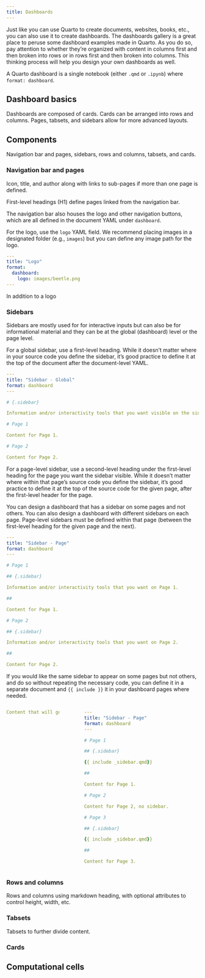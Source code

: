 ```yaml
---
title: Dashboards
---
```


Just like you can use Quarto to create documents, websites, books, etc., you can also use it to create dashboards.
The dashboards gallery <!--# TO DO: Add link --> is a great place to peruse some dashboard examples made in Quarto.
As you do so, pay attention to whether they're organized with content in columns first and then broken into rows or in rows first and then broken into columns.
This thinking process will help you design your own dashboards as well.

A Quarto dashboard is a single notebook (either `.qmd` or `.ipynb`) where `format: dashboard`.

## Dashboard basics

Dashboards are composed of cards.
Cards can be arranged into rows and columns.
Pages, tabsets, and sidebars allow for more advanced layouts.

<!--# TO DO: Add an illustration with each of these components marked up. -->

````{=markdown}
---
title: "My first Quarto dashboard"
format: dashboard
---

```r
library(ggplot2)
```

```r
ggplot(mpg, aes(x = cty, y = hwy)) +
  geom_point()
```

```r
ggplot(mpg, aes(x = drv)) +
  geom_bar()
```
````

## Components

Navigation bar and pages, sidebars, rows and columns, tabsets, and cards.

<!--# TO DO: Add an illustration with each of these components marked up. -->

### Navigation bar and pages

Icon, title, and author along with links to sub-pages if more than one page is defined.

First-level headings (H1) define pages linked from the navigation bar.

<!--# TO DO: Insert example. -->

The navigation bar also houses the logo and other navigation buttons, which are all defined in the document YAML under `dashboard`.

For the logo, use the `logo` YAML field.
We recommend placing images in a designated folder (e.g., `images`) but you can define any image path for the logo.

``` .yaml
---
title: "Logo"
format: 
  dashboard:
    logo: images/beetle.png
---
```

In addition to a logo

### Sidebars

Sidebars are mostly used for for interactive inputs but can also be for informational material and they can be at the global (dashboard) level or the page level.

For a global sidebar, use a first-level heading.
While it doesn't matter where in your source code you define the sidebar, it's good practice to define it at the top of the document after the document-level YAML.

``` .yaml
---
title: "Sidebar - Global"
format: dashboard
---

# {.sidebar}

Information and/or interactivity tools that you want visible on the side of every dashboard page.

# Page 1

Content for Page 1.

# Page 2

Content for Page 2.
```

For a page-level sidebar, use a second-level heading under the first-level heading for the page you want the sidebar visible.
While it doesn't matter where within that page's source code you define the sidebar, it's good practice to define it at the top of the source code for the given page, after the first-level header for the page.

You can design a dashboard that has a sidebar on some pages and not others.
You can also design a dashboard with different sidebars on each page.
Page-level sidebars must be defined within that page (between the first-level heading for the given page and the next).

``` .yaml
---
title: "Sidebar - Page"
format: dashboard
---

# Page 1

## {.sidebar}

Information and/or interactivity tools that you want on Page 1.

##

Content for Page 1.

# Page 2

## {.sidebar}

Information and/or interactivity tools that you want on Page 2.

##

Content for Page 2.
```

If you would like the same sidebar to appear on some pages but not others, and do so without repeating the necessary code, you can define it in a separate document and `{{ include }}` it in your dashboard pages where needed.

::: columns
::: {.column width="30%"}
``` .yaml
Content that will go on the shared sidebar.
```
:::

::: {.column width="5%"}
<!-- Spacer column -->
:::

::: {.column width="65%"}
``` .yaml
---
title: "Sidebar - Page"
format: dashboard
---

# Page 1

## {.sidebar}

{{ include _sidebar.qmd}}

##

Content for Page 1.

# Page 2

Content for Page 2, no sidebar.

# Page 3

## {.sidebar}

{{ include _sidebar.qmd}}

##

Content for Page 3.
```
:::
::::::

### Rows and columns

Rows and columns using markdown heading, with optional attributes to control height, width, etc.

### Tabsets

Tabsets to further divide content.

### Cards

## Computational cells